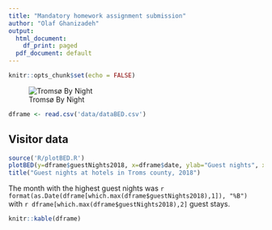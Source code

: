 ```yaml
---
title: "Mandatory homework assignment submission"
author: "Olaf Ghanizadeh"
output:
  html_document:
    df_print: paged
  pdf_document: default
---
```


```r
knitr::opts_chunk$set(echo = FALSE)
```
![Tromsø By Night](picture/tromso_by_night.png)



```r
dframe <- read.csv('data/dataBED.csv')
```

## Visitor data
```r
source('R/plotBED.R')
plotBED(y=dframe$guestNights2018, x=dframe$date, ylab="Guest nights", xlab="Date")
title("Guest nights at hotels in Troms county, 2018")
```

The month with the highest guest nights was `r format(as.Date(dframe[which.max(dframe$guestNights2018),1]), "%B")` with `r dframe[which.max(dframe$guestNights2018),2]` guest stays.

```r
knitr::kable(dframe)
```

